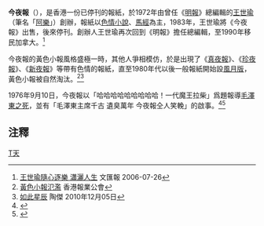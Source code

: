 '''今夜報'''（{{lang-en|'''Kam Yeh Pao'''}}），是香港一份已停刊的報紙，於1972年由曾任《[[明報|明報]]》總編輯的[[王世瑜|王世瑜]]（筆名「[[王世瑜|阿樂]]」）創辦，報紙以[[色情小說|色情小說]]、[[馬經_(報紙)|馬經]]為主，1983年，王世瑜將《今夜報》出售，後來停刊。創辦人王世瑜再次回到《明報》擔任總編輯，至1990年移民加拿大。<ref>[http://paper.wenweipo.com/2006/07/26/MR0607260001.htm 王世瑜隨心逐樂 瀟灑人生] {{Wayback|url=http://paper.wenweipo.com/2006/07/26/MR0607260001.htm |date=20080311025119 }}文匯報 2006-07-26</ref>

今夜報的黃色小報風格盛極一時，其他人爭相模仿，於是出現了《[[真夜報|真夜報]]》、《[[珍夜報|珍夜報]]》、《[[新夜報|新夜報]]》等帶有色情的報紙，直至1980年代以後一般報紙開始設[[風月版|風月版]]，黃色小報被自然淘汰。<ref>[http://www.nshk.org.hk/html/d_50cel/c50_0110.htm 黃色小報氾濫] {{Wayback|url=http://www.nshk.org.hk/html/d_50cel/c50_0110.htm |date=20120722054515 }}香港報業公會</ref><ref>[http://hk.apple.nextmedia.com/supplement/columnist//art/20101205/14732463 如此星辰] {{Wayback|url=http://hk.apple.nextmedia.com/supplement/columnist//art/20101205/14732463 |date=20160304221829 }}陶傑 2010年12月05日</ref> 

1976年9月10日，今夜報以「哈哈哈哈哈哈哈哈哈！一代魔王拉柴」爲題報導[[毛澤東之死|毛澤東之死]]，並有「毛澤東主席千古 遺臭萬年 今夜報仝人笑輓」的啟事。<ref>{{cite news |title=哈哈哈哈哈哈哈哈哈！一代魔王拉柴 |date=1976-09-10 |work=今夜報 |page=1 |url=https://scontent.fhkg1-1.fna.fbcdn.net/v/t1.18169-9/21430103_2067438993282037_6722788844889389675_n.jpg?_nc_cat=100&ccb=1-3&_nc_sid=0debeb&_nc_ohc=xbX9qqvz4YcAX_9Xb2T&_nc_ht=scontent.fhkg1-1.fna&oh=ff6842bf6cdd8994bc08064314f8c0b1&oe=60920C85 |accessdate=2021-04-05 |archive-date=2021-04-12 |archive-url=https://web.archive.org/web/20210412141854/https://scontent.fhkg1-1.fna.fbcdn.net/v/t1.18169-9/21430103_2067438993282037_6722788844889389675_n.jpg?_nc_cat=100&ccb=1-3&_nc_sid=0debeb&_nc_ohc=xbX9qqvz4YcAX_9Xb2T&_nc_ht=scontent.fhkg1-1.fna&oh=ff6842bf6cdd8994bc08064314f8c0b1&oe=60920C85 }}</ref><ref>{{cite web |title=1976年9月9日毛澤東逝世 |date=2017-09-09 |work=昔日香港 |url=https://www.facebook.com/theoldhongkong/photos/a.2115281115164491/2067438993282037/ |access-date=2021-04-05 |archive-date=2021-04-12 |archive-url=https://web.archive.org/web/20210412141852/https://www.facebook.com/theoldhongkong/photos/a.2115281115164491/2067438993282037/ }}</ref>

==注釋==
{{reflist}}

[[Category:香港已停刊報紙|T天]]